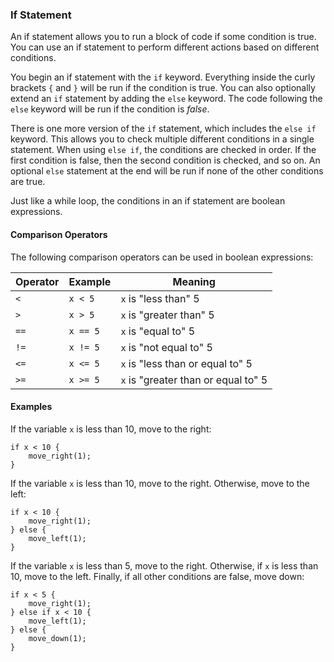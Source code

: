 ### If Statement

An if statement allows you to run a block of code if some condition is true.
You can use an if statement to perform different actions based on different
conditions.

You begin an if statement with the `if` keyword. Everything inside the curly
brackets `{` and `}` will be run if the condition is true. You can also optionally
extend an `if` statement by adding the `else` keyword. The code following the `else`
keyword will be run if the condition is _false_.

There is one more version of the `if` statement, which includes the `else if` keyword.
This allows you to check multiple different conditions in a single statement. When using
`else if`, the conditions are checked in order. If the first condition is false, then
the second condition is checked, and so on. An optional `else` statement at the end
will be run if none of the other conditions are true.

Just like a while loop, the conditions in an if statement are boolean
expressions.

#### Comparison Operators

The following comparison operators can be used in boolean expressions:

| Operator | Example  | Meaning                             |
| -------- | -------- | ----------------------------------- |
| `<`      | `x < 5`  | `x` is "less than" 5                |
| `>`      | `x > 5`  | `x` is "greater than" 5             |
| `==`     | `x == 5` | `x` is "equal to" 5                 |
| `!=`     | `x != 5` | `x` is "not equal to" 5             |
| `<=`     | `x <= 5` | `x` is "less than or equal to" 5    |
| `>=`     | `x >= 5` | `x` is "greater than or equal to" 5 |

#### Examples

If the variable `x` is less than 10, move to the right:

```rhai
if x < 10 {
    move_right(1);
}
```

If the variable `x` is less than 10, move to the right. Otherwise, move to the left:

```rhai
if x < 10 {
    move_right(1);
} else {
    move_left(1);
}
```

If the variable `x` is less than 5, move to the right. Otherwise, if `x` is less than
10, move to the left. Finally, if all other conditions are false, move down:

```rhai
if x < 5 {
    move_right(1);
} else if x < 10 {
    move_left(1);
} else {
    move_down(1);
}
```
